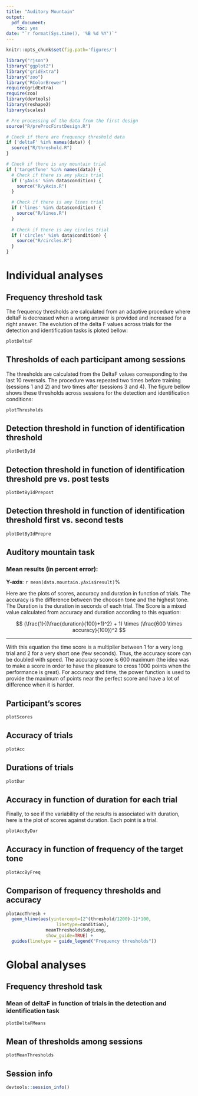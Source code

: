 ```yaml
---
title: "Auditory Mountain"
output:
  pdf_document:
    toc: yes
date: "`r format(Sys.time(), '%B %d %Y')`"
---
```


```r
knitr::opts_chunk$set(fig.path='figures/')
```

```r
library("rjson")
library("ggplot2")
library("gridExtra")
library("zoo")
library("RColorBrewer")
require(gridExtra)
require(zoo)
library(devtools)
library(reshape2)
library(scales)
```

```r
# Pre processing of the data from the first design
source("R/preProcFirstDesign.R")
```

```r
# Check if there are frequency threshold data
if ('deltaF' %in% names(data)) {
  source("R/threshold.R")
}
```

```r
# Check if there is any mountain trial
if ('targetTone' %in% names(data)) {
  # Check if there is any yAxis trial
  if ('yAxis' %in% data$condition) {
    source("R/yAxis.R")
  }

  # Check if there is any lines trial
  if ('lines' %in% data$condition) {
    source("R/lines.R")
  }
  
  # Check if there is any circles trial
  if ('circles' %in% data$condition) {
    source("R/circles.R")
  }
}
```

# Individual analyses

## Frequency threshold task

The frequency thresholds are calculated from an adaptive procedure where deltaF is decreased when a wrong answer is provided and increased for a right answer. The evolution of the delta F values across trials for the detection and identification tasks is ploted bellow:

```r

plotDeltaF

```

## Thresholds of each participant among sessions

The thresholds are calculated from the DeltaF values corresponding to the last 10 reversals. The procedure was repeated two times before training (sessions 1 and 2) and two times after (sessions 3 and 4). The figure bellow shows these thresholds across sessions for the detection and identification conditions:    

```r

plotThresholds

```

## Detection threshold in function of identification threshold

```r

plotDetById

```

## Detection threshold in function of identification threshold pre vs. post tests

```r

plotDetByIdPrepost

```

## Detection threshold in function of identification threshold first vs. second tests

```r

plotDetByIdPrepre

```

## Auditory mountain task

### Mean results (in percent error):

**Y-axis**: `r mean(data.mountain.yAxis$result)`%

Here are the plots of scores, accuracy and duration in function of trials. The accuracy is the difference between the choosen tone and the highest tone. The Duration is the duration in seconds of each trial. The Score is a mixed value calculated from accuracy and duration according to this equation:

$$ (\frac{1}{(\frac{duration}{100}+1)^2} + 1) \times (\frac{600 \times accuracy}{100})^2 $$

***

With this equation the time score is a multiplier between 1 for a very long trial and 2 for a very short one (few seconds). Thus, the accuracy score can be doubled with speed. The accuracy score is 600 maximum (the idea was to make a score in order to have the pleasure to cross 1000 points when the performance is great). For accuracy and time, the power function is used to provide the maximum of points near the perfect score and have a lot of difference when it is harder.

## Participant's scores

```r

plotScores

```

## Accuracy of trials

```r

plotAcc

```

## Durations of trials

```r

plotDur

```

## Accuracy in function of duration for each trial

Finally, to see if the variability of the results is associated with duration, here is the plot of scores against duration. Each point is a trial.

```r

plotAccByDur

```

## Accuracy in function of frequency of the target tone

```r

plotAccByFreq

```

## Comparison of frequency thresholds and accuracy

```r

plotAccThresh +
  geom_hline(aes(yintercept=(2^(threshold/1200)-1)*100,
                   linetype=condition),
               meanThresholdsSubjLong,
               show_guide=TRUE) +
  guides(linetype = guide_legend("Frequency thresholds"))

```


# Global analyses

## Frequency threshold task

### Mean of deltaF in function of trials in the detection and identification task

```r

plotDeltaFMeans

```

## Mean of thresholds among sessions

```r

plotMeanThresholds

```

## Session info

```r
devtools::session_info()
```
  